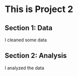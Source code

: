 # This is Project 2

## Section 1: Data

I cleaned some data

## Section 2: Analysis

I analyzed the data
